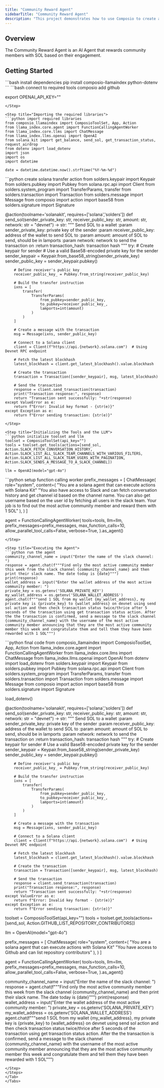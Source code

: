 ```yaml
---
title: "Community Reward Agent"
sidebarTitle: "Community Reward Agent"
description: "This project demonstrates how to use Composio to create a Community Reward Agent."
---
```


## Overview

The Community Reward Agent is an AI Agent that rewards community members with SOL based on their engagement.

## Getting Started

<Tabs>
<Tab title="Python">
<Steps>
<Step title="Installation">
```bash install dependencies
pip install composio-llamaindex python-dotenv
```
</Step>

<Step title="Connecting to tools and models">
```bash connect to required tools
composio add github

export OPENAI_API_KEY="<your-openai-api-key>"
```
</Step>

<Step title="Importing the required libraries">
```python import required libraries
from composio_llamaindex import ComposioToolSet, App, Action
from llama_index.core.agent import FunctionCallingAgentWorker
from llama_index.core.llms import ChatMessage
from llama_index.llms.openai import OpenAI
from solana_kit import get_balance, send_sol, get_transaction_status, request_airdrop
from dotenv import load_dotenv
import json
import os
import datetime

date = datetime.datetime.now().strftime("%Y-%m-%d")
```
</Step>

<Step title='Creating Solana Transfer Action'>
```python create solana transfer action
from solders.keypair import Keypair
from solders.pubkey import Pubkey
from solana.rpc.api import Client
from solders.system_program import TransferParams, transfer
from solders.transaction import Transaction
from solders.message import Message
from composio import action
import base58
from solders.signature import Signature

@action(toolname='solanakit', requires=['solana','solders'])
def send_sol(sender_private_key: str, receiver_public_key: str, amount: str, network: str = "devnet") -> str:
    """
    Send SOL to a wallet
    :param sender_private_key: private key of the sender
    :param receiver_public_key: address of the wallet to send SOL to
    :param amount: amount of SOL to send, should be in lamports
    :param network: network to send the transaction on
    :return transaction_hash: transaction hash
    """
    try:
        # Create keypair for sender
        # Use a valid Base58-encoded private key for the sender
        sender_keypair = Keypair.from_base58_string(sender_private_key)
        sender_public_key = sender_keypair.pubkey()

        # Define receiver's public key
        receiver_public_key_ = Pubkey.from_string(receiver_public_key)

        # Build the transfer instruction
        ixns = [
            transfer(
                TransferParams(
                    from_pubkey=sender_public_key,
                    to_pubkey=receiver_public_key_,
                    lamports=int(amount)
                )
            )
        ]

        # Create a message with the transaction
        msg = Message(ixns, sender_public_key)

        # Connect to a Solana client
        client = Client(f"https://api.{network}.solana.com")  # Using Devnet RPC endpoint

        # Fetch the latest blockhash
        latest_blockhash = client.get_latest_blockhash().value.blockhash

        # Create the transaction
        transaction = Transaction([sender_keypair], msg, latest_blockhash)

        # Send the transaction
        response = client.send_transaction(transaction)
        print("Transaction response:", response)
        return "Transaction sent successfully: "+str(response)
    except ValueError as e:
        return f"Error: Invalid key format - {str(e)}"
    except Exception as e:
        return f"Error sending transaction: {str(e)}"

```
</Step>

<Step title="Initializing the Tools and the LLM">
```python initialize toolset and llm
toolset = ComposioToolSet(api_key="")
tools = toolset.get_tools(actions=[send_sol, Action.SLACK_FETCH_CONVERSATION_HISTORY, Action.SLACK_LIST_ALL_SLACK_TEAM_CHANNELS_WITH_VARIOUS_FILTERS, Action.SLACK_LIST_ALL_SLACK_TEAM_USERS_WITH_PAGINATION, Action.SLACK_SENDS_A_MESSAGE_TO_A_SLACK_CHANNEL])

llm = OpenAI(model="gpt-4o")
```
</Step>

<Step title="Setting up Function Calling Worker">
```python setup function calling worker
prefix_messages = [
    ChatMessage(
        role="system",
        content=(
              "You are a solana agent that can execute actions with Solana Kit"
              "You also have access to Slack and can fetch conversation history and get channel id based on the channel name. You can also get username based on the user id by fetching all users in the slack team. Your job is to find out the most active community member and reward them with 1 SOL"
        ),
    )
]

agent = FunctionCallingAgentWorker(
    tools=tools,
    llm=llm,
    prefix_messages=prefix_messages,
    max_function_calls=10,
    allow_parallel_tool_calls=False,
    verbose=True,
).as_agent()
```
</Step>

<Step title="Executing the Agent">
```python run the agent
community_channel_name = input("Enter the name of the slack channel: ")
response = agent.chat(f"""Find only the most active community member this week from the slack channel {community_channel_name} and then print their slack name. The date today is {date}""")
print(response)
wallet_address = input("Enter the wallet address of the most active community member: ")
private_key = os.getenv('SOLANA_PRIVATE_KEY')
my_wallet_address = os.getenv('SOLANA_WALLET_ADDRESS')
agent.chat(f"""send 1 SOL from my wallet {my_wallet_address}, my private key is {private_key} to {wallet_address} on devnet using send sol action and then check transaction status twice/thrice after 5 seconds of the transaction using get transaction status action. After the the transaction is confirmed, send a message to the slack channel {community_channel_name} with the username of the most active community member announcing that they are the most active community member this week and congratulate them and tell them they have been rewarded with 1 SOL""")
```
</Step>

<Step title='Final Code'>
```python final code
from composio_llamaindex import ComposioToolSet, App, Action
from llama_index.core.agent import FunctionCallingAgentWorker
from llama_index.core.llms import ChatMessage
from llama_index.llms.openai import OpenAI
from dotenv import load_dotenv
from solders.keypair import Keypair
from solders.pubkey import Pubkey
from solana.rpc.api import Client
from solders.system_program import TransferParams, transfer
from solders.transaction import Transaction
from solders.message import Message
from composio import action
import base58
from solders.signature import Signature

load_dotenv()

@action(toolname='solanakit', requires=['solana','solders'])
def send_sol(sender_private_key: str, receiver_public_key: str, amount: str, network: str = "devnet") -> str:
    """
    Send SOL to a wallet
    :param sender_private_key: private key of the sender
    :param receiver_public_key: address of the wallet to send SOL to
    :param amount: amount of SOL to send, should be in lamports
    :param network: network to send the transaction on
    :return transaction_hash: transaction hash
    """
    try:
        # Create keypair for sender
        # Use a valid Base58-encoded private key for the sender
        sender_keypair = Keypair.from_base58_string(sender_private_key)
        sender_public_key = sender_keypair.pubkey()

        # Define receiver's public key
        receiver_public_key_ = Pubkey.from_string(receiver_public_key)

        # Build the transfer instruction
        ixns = [
            transfer(
                TransferParams(
                    from_pubkey=sender_public_key,
                    to_pubkey=receiver_public_key_,
                    lamports=int(amount)
                )
            )
        ]

        # Create a message with the transaction
        msg = Message(ixns, sender_public_key)

        # Connect to a Solana client
        client = Client(f"https://api.{network}.solana.com")  # Using Devnet RPC endpoint

        # Fetch the latest blockhash
        latest_blockhash = client.get_latest_blockhash().value.blockhash

        # Create the transaction
        transaction = Transaction([sender_keypair], msg, latest_blockhash)

        # Send the transaction
        response = client.send_transaction(transaction)
        print("Transaction response:", response)
        return "Transaction sent successfully: "+str(response)
    except ValueError as e:
        return f"Error: Invalid key format - {str(e)}"
    except Exception as e:
        return f"Error sending transaction: {str(e)}"

toolset = ComposioToolSet(api_key="")
tools = toolset.get_tools(actions=[send_sol, Action.GITHUB_LIST_REPOSITORY_CONTRIBUTORS])

llm = OpenAI(model="gpt-4o")

prefix_messages = [
    ChatMessage(
        role="system",
        content=(
              "You are a solana agent that can execute actions with Solana Kit"
              "You have access to Github and can list repository contributors"
        ),
    )
]

agent = FunctionCallingAgentWorker(
    tools=tools,
    llm=llm,
    prefix_messages=prefix_messages,
    max_function_calls=10,
    allow_parallel_tool_calls=False,
    verbose=True,
).as_agent()


community_channel_name = input("Enter the name of the slack channel: ")
response = agent.chat(f"""Find only the most active community member this week from the slack channel {community_channel_name} and then print their slack name. The date today is {date}""")
print(response)
wallet_address = input("Enter the wallet address of the most active community member: ")
private_key = os.getenv('SOLANA_PRIVATE_KEY')
my_wallet_address = os.getenv('SOLANA_WALLET_ADDRESS')
agent.chat(f"""send 1 SOL from my wallet {my_wallet_address}, my private key is {private_key} to {wallet_address} on devnet using send sol action and then check transaction status twice/thrice after 5 seconds of the transaction using get transaction status action. After the the transaction is confirmed, send a message to the slack channel {community_channel_name} with the username of the most active community member announcing that they are the most active community member this week and congratulate them and tell them they have been rewarded with 1 SOL""")
```
</Step>
</Steps>
</Tab>
</Tabs>